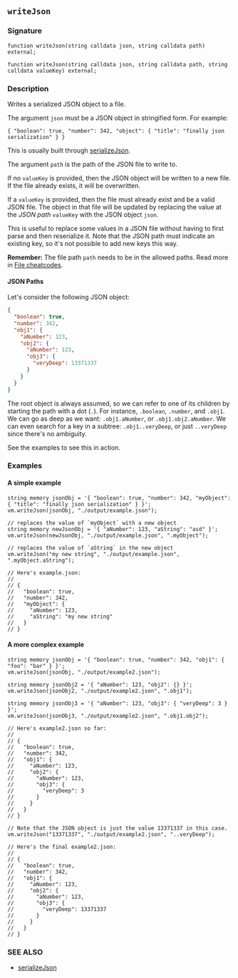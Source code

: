 ## `writeJson`

### Signature

```solidity
function writeJson(string calldata json, string calldata path) external;

function writeJson(string calldata json, string calldata path, string calldata valueKey) external;
```

### Description

Writes a serialized JSON object to a file.

The argument `json` must be a JSON object in stringified form. For example:

```text
{ "boolean": true, "number": 342, "object": { "title": "finally json serialization" } }
```

This is usually built through [serializeJson](/reference/cheatcodes/serialize-json.mdx).

The argument `path` is the path of the JSON file to write to.

If no `valueKey` is provided, then the JSON object will be written to a new file. If the file already exists, it will be overwritten.

If a `valueKey` is provided, then the file must already exist and be a valid JSON file. The object in that file will be updated by replacing the value at the _JSON path_ `valueKey` with the JSON object `json`.

This is useful to replace some values in a JSON file without having to first parse and then reserialize it. Note that the JSON path must indicate an existing key, so it's not possible to add new keys this way.

**Remember:** The file path `path` needs to be in the allowed paths. Read more in [File cheatcodes](/reference/cheatcodes/fs.mdx).

#### JSON Paths

Let's consider the following JSON object:

```json
{
  "boolean": true,
  "number": 342,
  "obj1": {
    "aNumber": 123,
    "obj2": {
      "aNumber": 123,
      "obj3": {
        "veryDeep": 13371337
      }
    }
  }
}
```

The root object is always assumed, so we can refer to one of its children by starting the path with a dot (`.`). For instance, `.boolean`, `.number`, and `.obj1`.
We can go as deep as we want: `.obj1.aNumber`, or `.obj1.obj2.aNumber`.
We can even search for a key in a subtree: `.obj1..veryDeep`, or just `..veryDeep` since there's no ambiguity.

See the examples to see this in action.

### Examples

#### A simple example

```solidity
string memory jsonObj = '{ "boolean": true, "number": 342, "myObject": { "title": "finally json serialization" } }';
vm.writeJson(jsonObj, "./output/example.json");

// replaces the value of `myObject` with a new object
string memory newJsonObj = '{ "aNumber": 123, "aString": "asd" }';
vm.writeJson(newJsonObj, "./output/example.json", ".myObject");

// replaces the value of `aString` in the new object
vm.writeJson("my new string", "./output/example.json", ".myObject.aString");

// Here's example.json:
//
// {
//   "boolean": true,
//   "number": 342,
//   "myObject": {
//     "aNumber": 123,
//     "aString": "my new string"
//   }
// }
```

#### A more complex example

```solidity
string memory jsonObj = '{ "boolean": true, "number": 342, "obj1": { "foo": "bar" } }';
vm.writeJson(jsonObj, "./output/example2.json");

string memory jsonObj2 = '{ "aNumber": 123, "obj2": {} }';
vm.writeJson(jsonObj2, "./output/example2.json", ".obj1");

string memory jsonObj3 = '{ "aNumber": 123, "obj3": { "veryDeep": 3 } }';
vm.writeJson(jsonObj3, "./output/example2.json", ".obj1.obj2");

// Here's example2.json so far:
//
// {
//   "boolean": true,
//   "number": 342,
//   "obj1": {
//     "aNumber": 123,
//     "obj2": {
//       "aNumber": 123,
//       "obj3": {
//         "veryDeep": 3
//       }
//     }
//   }
// }

// Note that the JSON object is just the value 13371337 in this case.
vm.writeJson("13371337", "./output/example2.json", "..veryDeep");

// Here's the final example2.json:
//
// {
//   "boolean": true,
//   "number": 342,
//   "obj1": {
//     "aNumber": 123,
//     "obj2": {
//       "aNumber": 123,
//       "obj3": {
//         "veryDeep": 13371337
//       }
//     }
//   }
// }
```

### SEE ALSO

- [serializeJson](/reference/cheatcodes/serialize-json.mdx)
